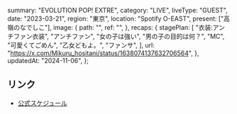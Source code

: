   summary: "EVOLUTION POP! EXTRE",
  category: "LIVE",
  liveType: "GUEST",
  date: "2023-03-21",
  region: "東京",
  location: "Spotify O-EAST",
  present: ["高嶺のなでしこ"],
  image: {
    path: "",
    ref: "",
  },
  recaps: {
    stagePlan: [
      "衣装:アンチファン衣装",
      "アンチファン",
      "女の子は強い",
      "男の子の目的は何？",
      "MC",
      "可愛くてごめん",
      "乙女どもよ。",
      "ファンサ",
    ],
    url: "https://x.com/Mikuru_hositani/status/1638074137632706564",
  },
  updatedAt: "2024-11-06",
};

## リンク

- [公式スケジュール](https://takanenonadeshiko.jp/?p=787)
